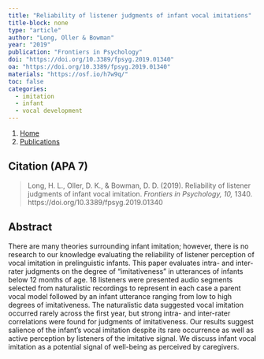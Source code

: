 ```yaml
---
title: "Reliability of listener judgments of infant vocal imitations"
title-block: none
type: "article"
author: "Long, Oller & Bowman"
year: "2019"
publication: "Frontiers in Psychology"
doi: "https://doi.org/10.3389/fpsyg.2019.01340"
oa: "https://doi.org/10.3389/fpsyg.2019.01340"
materials: "https://osf.io/h7w9q/"
toc: false
categories:
  - imitation
  - infant 
  - vocal development
---
```


```{=html}
<nav aria-label="breadcrumb">
  <ol class="breadcrumb">
    <li class="breadcrumb-item"><a href="../../index.html">Home</a></li>
    <li class="breadcrumb-item"><a href="../../publications.html">Publications</a></li>
  </ol>
</nav>
```

## Citation (APA 7)

> Long, H. L., Oller, D. K., & Bowman, D. D. (2019). Reliability of listener judgments of infant vocal imitation. *Frontiers in Psychology, 10,* 1340. https://doi.org/10.3389/fpsyg.2019.01340

## Abstract

There are many theories surrounding infant imitation; however, there is no research to our knowledge evaluating the reliability of listener perception of vocal imitation in prelinguistic infants. This paper evaluates intra- and inter-rater judgments on the degree of "imitativeness" in utterances of infants below 12 months of age. 18 listeners were presented audio segments selected from naturalistic recordings to represent in each case a parent vocal model followed by an infant utterance ranging from low to high degrees of imitativeness. The naturalistic data suggested vocal imitation occurred rarely across the first year, but strong intra- and inter-rater correlations were found for judgments of imitativeness. Our results suggest salience of the infant's vocal imitation despite its rare occurrence as well as active perception by listeners of the imitative signal. We discuss infant vocal imitation as a potential signal of well-being as perceived by caregivers.
